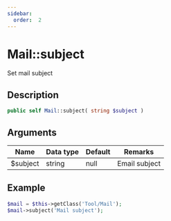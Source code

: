 ```yaml
---
sidebar:
  order:  2
---
```


# Mail::subject

Set mail subject

## Description

```php
public self Mail::subject( string $subject )
```

## Arguments

| Name     | Data type | Default | Remarks       |
| -------- | --------- | ------- | ------------- |
| $subject | string    | null    | Email subject |

## Example

```php title="Controller"
$mail = $this->getClass('Tool/Mail');
$mail->subject('Mail subject');
```
